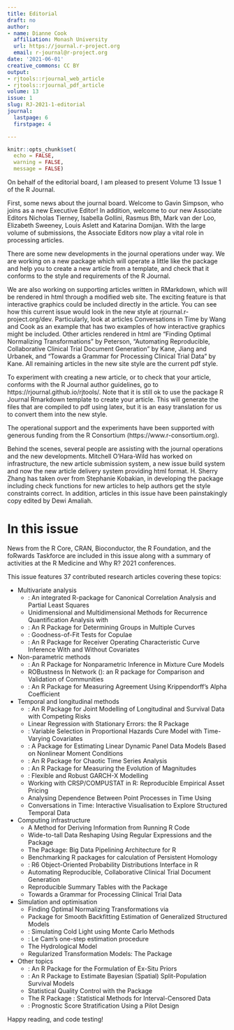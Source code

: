 ```yaml
---
title: Editorial
draft: no
author:
- name: Dianne Cook
  affiliation: Monash University
  url: https://journal.r-project.org
  email: r-journal@r-project.org
date: '2021-06-01'
creative_commons: CC BY
output:
- rjtools::rjournal_web_article
- rjtools::rjournal_pdf_article
volume: 13
issue: 1
slug: RJ-2021-1-editorial
journal:
  lastpage: 6
  firstpage: 4

---
```






```r
knitr::opts_chunk$set(
  echo = FALSE, 
  warning = FALSE, 
  message = FALSE)
```

On behalf of the editorial board, I am pleased to present Volume 13 Issue 1 of the R Journal.

First, some news about the journal board. Welcome to Gavin Simpson, who joins as a new Executive Editor! In addition, welcome to our new Associate Editors Nicholas Tierney, Isabella Gollini, Rasmus B\r{a}\r{a}th, Mark van der Loo, Elizabeth Sweeney, Louis Aslett and Katarina Domijan. With the large volume of submissions, the Associate Editors now play a vital role in processing articles. 

There are some new developments in the journal operations under way. We are working on a new package \pkg{rjtools} which will operate a little like the \pkg{devtools} package and help you to create a new article from a template, and check that it conforms to the style and requirements of the R Journal. 

We are also working on supporting articles written in RMarkdown, which will be rendered in html through a modified \pkg{distill} web site. The exciting feature is that interactive graphics could be included directly in the article. You can see how this current issue would look in the new style at rjournal.r-project.org/dev. Particularly, look at articles Conversations in Time by Wang and Cook as an example that has two examples of how interactive graphics might be included. Other articles rendered in html are "Finding Optimal Normalizing Transformations" by Peterson, "Automating Reproducible, Collaborative
Clinical Trial Document Generation" by Kane, Jiang and Urbanek, and "Towards a Grammar for Processing Clinical Trial Data" by Kane. All remaining articles in the new site style are the current pdf style. 

To experiment with creating a new article, or to check that your article, conforms with the R Journal author guidelines, go to https://rjournal.github.io/rjtools/. Note that it is still ok to use the \pkg{rticles} package R Journal Rmarkdown template to create your article. This will generate the files that are compiled to pdf using latex, but it is an easy translation for us to convert them into the new style. 

The operational support and the experiments have been supported with generous funding from the R Consortium (https://www.r-consortium.org). 

Behind the scenes, several people are assisting with the journal operations and the new developments. Mitchell O'Hara-Wild has worked on infrastructure, the new article submission system, a new issue build system and now the new article delivery system providing html format. H. Sherry Zhang has taken over from Stephanie Kobakian, in developing the \pkg{rjtools} package including check functions for new articles to help authors get the style constraints correct. In addition, articles in this issue have been painstakingly copy edited by Dewi Amaliah.

# In this issue

News from the R Core, CRAN, Bioconductor, the R Foundation, and the foRwards Taskforce are included in this issue along with a summary of activities at the R Medicine and Why R? 2021 conferences. 

This issue features 37 contributed research articles covering these topics:

- Multivariate analysis
    - \pkg{SeedCCA}: An integrated R-package for Canonical Correlation Analysis and Partial Least Squares
    - Unidimensional and Multidimensional Methods for Recurrence Quantification Analysis with \pkg{crqa}
    - \pkg{clustcurv}: An R Package for Determining Groups in Multiple Curves
    - \pkg{gofCopula}: Goodness-of-Fit Tests for Copulae
    - \pkg{ROCnReg}: An R Package for Receiver Operating Characteristic Curve Inference With and Without Covariates

- Non-parametric methods
    - \pkg{npcure}: An R Package for Nonparametric Inference in Mixture Cure Models
    - ROBustness In Network (\pkg{robin}): an R package for Comparison and Validation of Communities
    - \pkg{krippendorffsalpha}: An R Package for Measuring Agreement Using Krippendorff's Alpha Coefficient

- Temporal and longitudinal methods
    - \pkg{JMcmprsk}: An R Package for Joint Modelling of Longitudinal and Survival Data with Competing Risks
    - Linear Regression with Stationary Errors: the R Package \pkg{slm}
    - \pkg{penPHcure}: Variable Selection in Proportional Hazards Cure Model with Time-Varying Covariates
    - \pkg{pdynmc}: A Package for Estimating Linear Dynamic Panel Data Models Based on Nonlinear Moment Conditions
    - \pkg{DChaos}: An R Package for Chaotic Time Series Analysis
    - \pkg{IndexNumber}: An R Package for Measuring the Evolution of Magnitudes
    - \pkg{garchx}: Flexible and Robust GARCH-X Modelling
    - Working with CRSP/COMPUSTAT in R: Reproducible Empirical Asset Pricing
    - Analysing Dependence Between Point Processes in Time Using \pkg{IndTestPP}
    - Conversations in Time: Interactive Visualisation to Explore Structured Temporal Data

- Computing infrastructure
    - A Method for Deriving Information from Running R Code
    - Wide-to-tall Data Reshaping Using Regular Expressions and the \pkg{nc} Package
    - The \pkg{bdpar} Package: Big Data Pipelining Architecture for R
    - Benchmarking R packages for calculation of Persistent Homology
    - \pkg{distr6}: R6 Object-Oriented Probability Distributions Interface in R
    - Automating Reproducible, Collaborative Clinical Trial Document Generation
    - Reproducible Summary Tables with the \pkg{gtsummary} Package
    - Towards a Grammar for Processing Clinical Trial Data

- Simulation and optimisation
    - Finding Optimal Normalizing Transformations via \pkg{bestNormalize}
    - Package \pkg{wsbackfit} for Smooth Backfitting Estimation of Generalized Structured
Models 
    - \pkg{RLumCarlo}: Simulating Cold Light using Monte Carlo Methods
    - \pkg{OneStep}: Le Cam’s one-step estimation procedure
    - The \pkg{HBV.IANIGLA} Hydrological Model
    - Regularized Transformation Models: The \pkg{tramnet} Package

- Other topics 
    - \pkg{exPrior}: An R Package for the Formulation of Ex-Situ Priors
    - \pkg{BayesSPsurv}: An R Package to Estimate Bayesian (Spatial) Split-Population Survival Models
    - Statistical Quality Control with the \pkg{qcr} Package
    - The R Package \pkg{smicd}: Statistical Methods for Interval-Censored Data
    - \pkg{stratamatch}: Prognostic Score Stratification Using a Pilot Design

Happy reading, and code testing!
